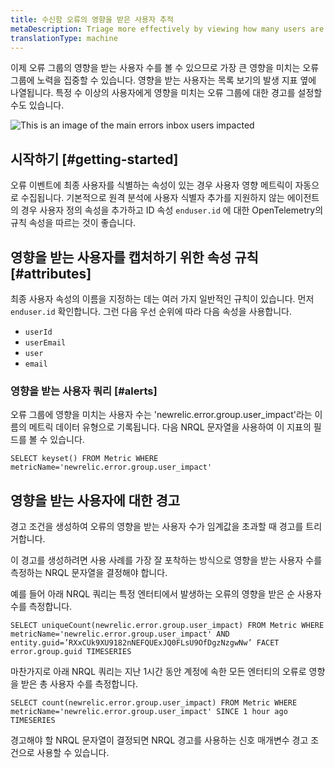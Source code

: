 ```yaml
---
title: 수신함 오류의 영향을 받은 사용자 추적
metaDescription: Triage more effectively by viewing how many users are impacted by an error group.
translationType: machine
---
```



이제 오류 그룹의 영향을 받는 사용자 수를 볼 수 있으므로 가장 큰 영향을 미치는 오류 그룹에 노력을 집중할 수 있습니다. 영향을 받는 사용자는 목록 보기의 발생 지표 옆에 나열됩니다. 특정 수 이상의 사용자에게 영향을 미치는 오류 그룹에 대한 경고를 설정할 수도 있습니다.

<img
  title="An image showing how to navigate users impacted"
  alt="This is an image of the main errors inbox users impacted"
  src={errorsinboxUsersImpacted}
/>

## 시작하기 [#getting-started]

오류 이벤트에 최종 사용자를 식별하는 속성이 있는 경우 사용자 영향 메트릭이 자동으로 수집됩니다. 기본적으로 원격 분석에 사용자 식별자 추가를 지원하지 않는 에이전트의 경우 사용자 정의 속성을 추가하고 ID 속성 `enduser.id` 에 대한 OpenTelemetry의 규칙 속성을 따르는 것이 좋습니다.

## 영향을 받는 사용자를 캡처하기 위한 속성 규칙 [#attributes]

최종 사용자 속성의 이름을 지정하는 데는 여러 가지 일반적인 규칙이 있습니다. 먼저 `enduser.id` 확인합니다. 그런 다음 우선 순위에 따라 다음 속성을 사용합니다.

* `userId`
* `userEmail`
* `user`
* `email`

### 영향을 받는 사용자 쿼리 [#alerts]

오류 그룹에 영향을 미치는 사용자 수는 'newrelic.error.group.user_impact'라는 이름의 메트릭 데이터 유형으로 기록됩니다. 다음 NRQL 문자열을 사용하여 이 지표의 필드를 볼 수 있습니다.

```
SELECT keyset() FROM Metric WHERE metricName='newrelic.error.group.user_impact'
```

## 영향을 받는 사용자에 대한 경고

경고 조건을 생성하여 오류의 영향을 받는 사용자 수가 임계값을 초과할 때 경고를 트리거합니다.

이 경고를 생성하려면 사용 사례를 가장 잘 포착하는 방식으로 영향을 받는 사용자 수를 측정하는 NRQL 문자열을 결정해야 합니다.

예를 들어 아래 NRQL 쿼리는 특정 엔터티에서 발생하는 오류의 영향을 받은 순 사용자 수를 측정합니다.

```
SELECT uniqueCount(newrelic.error.group.user_impact) FROM Metric WHERE metricName='newrelic.error.group.user_impact' AND entity.guid=’RXxCUk9XU9182nNEFQUExJQ0FLsU9OfDgzNzgwNw’ FACET error.group.guid TIMESERIES
```

마찬가지로 아래 NRQL 쿼리는 지난 1시간 동안 계정에 속한 모든 엔터티의 오류로 영향을 받은 총 사용자 수를 측정합니다.

```
SELECT count(newrelic.error.group.user_impact) FROM Metric WHERE metricName='newrelic.error.group.user_impact' SINCE 1 hour ago TIMESERIES
```

경고해야 할 NRQL 문자열이 결정되면 NRQL 경고를 사용하는 신호 매개변수 경고 조건으로 사용할 수 있습니다.